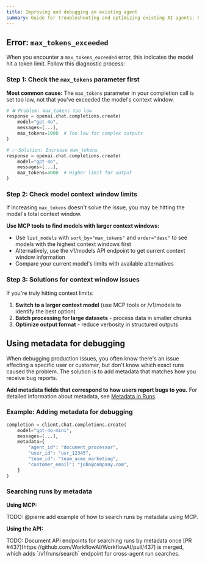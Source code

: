 ```yaml
---
title: Improving and debugging an existing agent
summary: Guide for troubleshooting and optimizing existing AI agents. Covers common errors like max_tokens_exceeded, debugging with metadata, and performance optimization strategies.
---
```


## Error: `max_tokens_exceeded`

When you encounter a `max_tokens_exceeded` error, this indicates the model hit a token limit. Follow this diagnostic process:

### Step 1: Check the `max_tokens` parameter first

**Most common cause:** The `max_tokens` parameter in your completion call is set too low, not that you've exceeded the model's context window.

```python
# ❌ Problem: max_tokens too low
response = openai.chat.completions.create(
    model="gpt-4o",
    messages=[...],
    max_tokens=1000  # Too low for complex outputs
)

# ✅ Solution: Increase max_tokens
response = openai.chat.completions.create(
    model="gpt-4o",
    messages=[...],
    max_tokens=4000  # Higher limit for output
)
```

### Step 2: Check model context window limits

If increasing `max_tokens` doesn't solve the issue, you may be hitting the model's total context window.

**Use MCP tools to find models with larger context windows:**

- Use `list_models` with `sort_by="max_tokens"` and `order="desc"` to see models with the highest context windows first
- Alternatively, use the v1/models API endpoint to get current context window information
- Compare your current model's limits with available alternatives

### Step 3: Solutions for context window issues

If you're truly hitting context limits:

1. **Switch to a larger context model** (use MCP tools or /v1/models to identify the best option)
2. **Batch processing for large datasets** - process data in smaller chunks
3. **Optimize output format** - reduce verbosity in structured outputs

## Using metadata for debugging

When debugging production issues, you often know there's an issue affecting a specific user or customer, but don't know which exact runs caused the problem. The solution is to add metadata that matches how you receive bug reports.

**Add metadata fields that correspond to how users report bugs to you.** For detailed information about metadata, see [Metadata in Runs](/docs/observability/runs#metadata).

### Example: Adding metadata for debugging

```python
completion = client.chat.completions.create(
    model="gpt-4o-mini",
    messages=[...],
    metadata={
        "agent_id": "document_processor",
        "user_id": "usr_12345",
        "team_id": "team_acme_marketing",
        "customer_email": "john@company.com",
    }
)
```

### Searching runs by metadata

**Using MCP:**

TODO: @pierre add example of how to search runs by metadata using MCP.

**Using the API:**

<Callout type="info">
TODO: Document API endpoints for searching runs by metadata once [PR #437](https://github.com/WorkflowAI/WorkflowAI/pull/437) is merged, which adds `/v1/runs/search` endpoint for cross-agent run searches.
</Callout>
